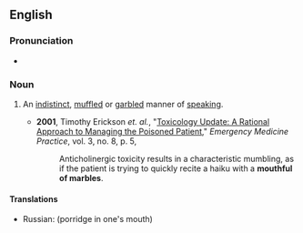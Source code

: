 ==English==

===Pronunciation===
* {{audio|En-au-mouthful of marbles.ogg|Audio (AU)|lang=en}}

===Noun===
{{en-noun|mouthfuls of marbles}}

# {{lb|en|idiomatic|used in [[simile]]s}} An [[indistinct]], [[muffled]] or [[garbled]] manner of [[speaking]].
#* '''2001''', Timothy Erickson ''et. al.'', "[http://www.regionsem.org/~jdfuerstenberg/archive/Toxicology/Toxicology%20EMP0801.pdf Toxicology Update: A Rational Approach to Managing the Poisoned Patient]," ''Emergency Medicine Practice'', vol. 3, no. 8, p. 5,
#*: Anticholinergic toxicity results in a characteristic mumbling, as if the patient is trying to quickly recite a haiku with a '''mouthful of marbles'''.

====Translations====
{{trans-top|An indistinct, muffled or garbled manner of speaking}}
* Russian: {{t|ru|ка́ша во рту}} (porridge in one's mouth)
{{trans-mid}}
{{trans-bottom}}